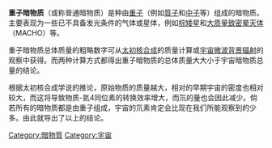 '''重子暗物质'''（或称普通暗物质）是种由[[重子|重子]]（例如[[質子|質子]]和[[中子|中子]]等）组成的暗物质。主要表现为一些已不具备发光条件的气体或星体，例如[[棕矮星|棕矮星]]和[[大质量致密晕天体|大质量致密晕天体]]（MACHO）等。

重子暗物质总体质量的粗略数字可从[[太初核合成|太初核合成]]的质量计算或[[宇宙微波背景|宇宙微波背景辐射]]的观察中获得。而两种计算方式都得出重子暗物质的总体质量大大小于宇宙暗物质总量的结论。

根据太初核合成学说的推论，原始物质的质量越大，相对的早期宇宙的密度也相对较大，而这将导致物质-氦4同位素的转换效率增大，而氘的量也会因此减少。倘若所有的暗物质都是由重子组成，宇宙的氘素肯定会比现在我们所能观察到的少多。由此就导出了以上的结论。

{{暗物質}}

[[Category:暗物質|Category:暗物質]]
[[Category:宇宙|Category:宇宙]]